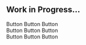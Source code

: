 ## Work in Progress...

<div class="row sb-unstyled">
    <div class="buttons">
        <layars-button variant="solid" color="brand">
            Button
        </layars-button>
        <layars-button variant="outline" color="brand">
            Button
        </layars-button>
        <layars-button variant="ghost" color="brand">
            Button
        </layars-button>
    </div>
    <div class="spacer"></div>
    <layars-theme-provider scope="local" type="dark">
        <div class="row">
            <div class="buttons">
                <layars-button variant="solid" color="brand">
                    Button
                </layars-button>
                <layars-button variant="outline" color="brand">
                    Button
                </layars-button>
                <layars-button variant="ghost" color="brand">
                    Button
                </layars-button>
            </div>
            <div class="spacer"></div>
            <layars-theme-provider scope="local" type="light">
                <div class="row">
                    <div class="buttons">
                        <layars-button variant="solid" color="brand">
                            Button
                        </layars-button>
                        <layars-button variant="outline" color="brand">
                            Button
                        </layars-button>
                        <layars-button variant="ghost" color="brand">
                            Button
                        </layars-button>
                    </div>
                </div>
            </layars-theme-provider>
        </div>
    </layars-theme-provider>
</div>
